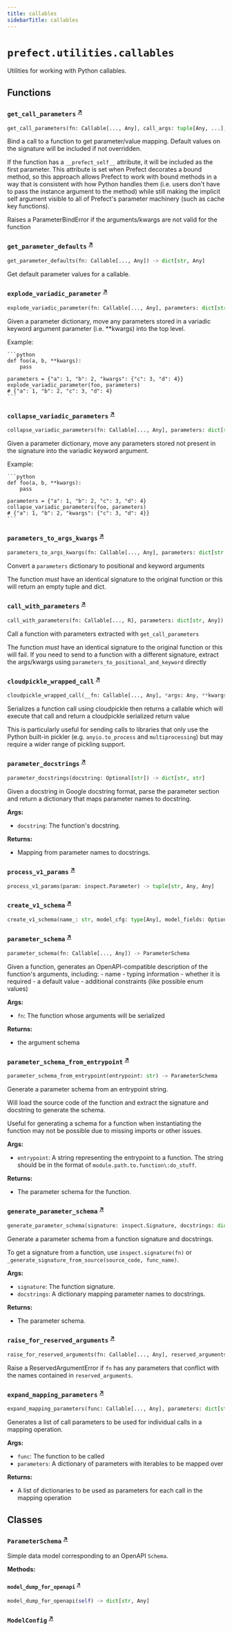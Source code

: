 ```yaml
---
title: callables
sidebarTitle: callables
---
```


# `prefect.utilities.callables`



Utilities for working with Python callables.


## Functions

### `get_call_parameters` <sup><a href="https://github.com/PrefectHQ/prefect/blob/main/src/prefect/utilities/callables.py#L43" target="_blank">↗</a></sup>

```python
get_call_parameters(fn: Callable[..., Any], call_args: tuple[Any, ...], call_kwargs: dict[str, Any], apply_defaults: bool = True) -> dict[str, Any]
```


Bind a call to a function to get parameter/value mapping. Default values on
the signature will be included if not overridden.

If the function has a `__prefect_self__` attribute, it will be included as
the first parameter. This attribute is set when Prefect decorates a bound
method, so this approach allows Prefect to work with bound methods in a way
that is consistent with how Python handles them (i.e. users don't have to
pass the instance argument to the method) while still making the implicit self
argument visible to all of Prefect's parameter machinery (such as cache key
functions).

Raises a ParameterBindError if the arguments/kwargs are not valid for the
function


### `get_parameter_defaults` <sup><a href="https://github.com/PrefectHQ/prefect/blob/main/src/prefect/utilities/callables.py#L83" target="_blank">↗</a></sup>

```python
get_parameter_defaults(fn: Callable[..., Any]) -> dict[str, Any]
```


Get default parameter values for a callable.


### `explode_variadic_parameter` <sup><a href="https://github.com/PrefectHQ/prefect/blob/main/src/prefect/utilities/callables.py#L100" target="_blank">↗</a></sup>

```python
explode_variadic_parameter(fn: Callable[..., Any], parameters: dict[str, Any]) -> dict[str, Any]
```


Given a parameter dictionary, move any parameters stored in a variadic keyword
argument parameter (i.e. **kwargs) into the top level.

Example:

    ```python
    def foo(a, b, **kwargs):
        pass

    parameters = {"a": 1, "b": 2, "kwargs": {"c": 3, "d": 4}}
    explode_variadic_parameter(foo, parameters)
    # {"a": 1, "b": 2, "c": 3, "d": 4}
    ```


### `collapse_variadic_parameters` <sup><a href="https://github.com/PrefectHQ/prefect/blob/main/src/prefect/utilities/callables.py#L134" target="_blank">↗</a></sup>

```python
collapse_variadic_parameters(fn: Callable[..., Any], parameters: dict[str, Any]) -> dict[str, Any]
```


Given a parameter dictionary, move any parameters stored not present in the
signature into the variadic keyword argument.

Example:

    ```python
    def foo(a, b, **kwargs):
        pass

    parameters = {"a": 1, "b": 2, "c": 3, "d": 4}
    collapse_variadic_parameters(foo, parameters)
    # {"a": 1, "b": 2, "kwargs": {"c": 3, "d": 4}}
    ```


### `parameters_to_args_kwargs` <sup><a href="https://github.com/PrefectHQ/prefect/blob/main/src/prefect/utilities/callables.py#L178" target="_blank">↗</a></sup>

```python
parameters_to_args_kwargs(fn: Callable[..., Any], parameters: dict[str, Any]) -> tuple[tuple[Any, ...], dict[str, Any]]
```


Convert a `parameters` dictionary to positional and keyword arguments

The function _must_ have an identical signature to the original function or this
will return an empty tuple and dict.


### `call_with_parameters` <sup><a href="https://github.com/PrefectHQ/prefect/blob/main/src/prefect/utilities/callables.py#L201" target="_blank">↗</a></sup>

```python
call_with_parameters(fn: Callable[..., R], parameters: dict[str, Any]) -> R
```


Call a function with parameters extracted with `get_call_parameters`

The function _must_ have an identical signature to the original function or this
will fail. If you need to send to a function with a different signature, extract
the args/kwargs using `parameters_to_positional_and_keyword` directly


### `cloudpickle_wrapped_call` <sup><a href="https://github.com/PrefectHQ/prefect/blob/main/src/prefect/utilities/callables.py#L213" target="_blank">↗</a></sup>

```python
cloudpickle_wrapped_call(__fn: Callable[..., Any], *args: Any, **kwargs: Any) -> Callable[[], bytes]
```


Serializes a function call using cloudpickle then returns a callable which will
execute that call and return a cloudpickle serialized return value

This is particularly useful for sending calls to libraries that only use the Python
built-in pickler (e.g. `anyio.to_process` and `multiprocessing`) but may require
a wider range of pickling support.


### `parameter_docstrings` <sup><a href="https://github.com/PrefectHQ/prefect/blob/main/src/prefect/utilities/callables.py#L254" target="_blank">↗</a></sup>

```python
parameter_docstrings(docstring: Optional[str]) -> dict[str, str]
```


Given a docstring in Google docstring format, parse the parameter section
and return a dictionary that maps parameter names to docstring.

**Args:**
- `docstring`: The function's docstring.

**Returns:**
- Mapping from parameter names to docstrings.


### `process_v1_params` <sup><a href="https://github.com/PrefectHQ/prefect/blob/main/src/prefect/utilities/callables.py#L282" target="_blank">↗</a></sup>

```python
process_v1_params(param: inspect.Parameter) -> tuple[str, Any, Any]
```

### `create_v1_schema` <sup><a href="https://github.com/PrefectHQ/prefect/blob/main/src/prefect/utilities/callables.py#L313" target="_blank">↗</a></sup>

```python
create_v1_schema(name_: str, model_cfg: type[Any], model_fields: Optional[dict[str, Any]] = None) -> dict[str, Any]
```

### `parameter_schema` <sup><a href="https://github.com/PrefectHQ/prefect/blob/main/src/prefect/utilities/callables.py#L331" target="_blank">↗</a></sup>

```python
parameter_schema(fn: Callable[..., Any]) -> ParameterSchema
```


Given a function, generates an OpenAPI-compatible description
of the function's arguments, including:
    - name
    - typing information
    - whether it is required
    - a default value
    - additional constraints (like possible enum values)

**Args:**
- `fn`: The function whose arguments will be serialized

**Returns:**
- the argument schema


### `parameter_schema_from_entrypoint` <sup><a href="https://github.com/PrefectHQ/prefect/blob/main/src/prefect/utilities/callables.py#L357" target="_blank">↗</a></sup>

```python
parameter_schema_from_entrypoint(entrypoint: str) -> ParameterSchema
```


Generate a parameter schema from an entrypoint string.

Will load the source code of the function and extract the signature and docstring
to generate the schema.

Useful for generating a schema for a function when instantiating the function may
not be possible due to missing imports or other issues.

**Args:**
- `entrypoint`: A string representing the entrypoint to a function. The string
should be in the format of `module.path.to.function\:do_stuff`.

**Returns:**
- The parameter schema for the function.


### `generate_parameter_schema` <sup><a href="https://github.com/PrefectHQ/prefect/blob/main/src/prefect/utilities/callables.py#L391" target="_blank">↗</a></sup>

```python
generate_parameter_schema(signature: inspect.Signature, docstrings: dict[str, str]) -> ParameterSchema
```


Generate a parameter schema from a function signature and docstrings.

To get a signature from a function, use `inspect.signature(fn)` or
`_generate_signature_from_source(source_code, func_name)`.

**Args:**
- `signature`: The function signature.
- `docstrings`: A dictionary mapping parameter names to docstrings.

**Returns:**
- The parameter schema.


### `raise_for_reserved_arguments` <sup><a href="https://github.com/PrefectHQ/prefect/blob/main/src/prefect/utilities/callables.py#L447" target="_blank">↗</a></sup>

```python
raise_for_reserved_arguments(fn: Callable[..., Any], reserved_arguments: Iterable[str]) -> None
```


Raise a ReservedArgumentError if `fn` has any parameters that conflict
with the names contained in `reserved_arguments`.


### `expand_mapping_parameters` <sup><a href="https://github.com/PrefectHQ/prefect/blob/main/src/prefect/utilities/callables.py#L661" target="_blank">↗</a></sup>

```python
expand_mapping_parameters(func: Callable[..., Any], parameters: dict[str, Any]) -> list[dict[str, Any]]
```


Generates a list of call parameters to be used for individual calls in a mapping
operation.

**Args:**
- `func`: The function to be called
- `parameters`: A dictionary of parameters with iterables to be mapped over

**Returns:**
- A list of dictionaries to be used as parameters for each
call in the mapping operation


## Classes

### `ParameterSchema` <sup><a href="https://github.com/PrefectHQ/prefect/blob/main/src/prefect/utilities/callables.py#L238" target="_blank">↗</a></sup>


Simple data model corresponding to an OpenAPI `Schema`.


**Methods:**

#### `model_dump_for_openapi` <sup><a href="https://github.com/PrefectHQ/prefect/blob/main/src/prefect/utilities/callables.py#L247" target="_blank">↗</a></sup>

```python
model_dump_for_openapi(self) -> dict[str, Any]
```

### `ModelConfig` <sup><a href="https://github.com/PrefectHQ/prefect/blob/main/src/prefect/utilities/callables.py#L419" target="_blank">↗</a></sup>
